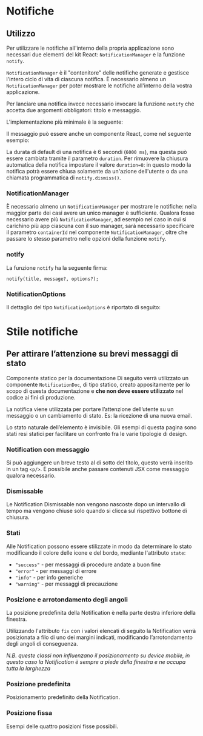 
<Meta of={NotificationStories} />

# Notifiche

## Utilizzo

Per utilizzare le notifiche all'interno della propria applicazione sono necessari due elementi del kit React: `NotificationManager` e la funzione `notify`.

`NotificationManager` è il "contenitore" delle notifiche generate e gestisce l'intero ciclo di vita di ciascuna notifica. È necessario almeno un `NotificationManager` per poter mostrare le notifiche all'interno della vostra applicazione.

Per lanciare una notifica invece necessario invocare la funzione `notify` che accetta due argomenti obbligatori: titolo e messaggio.

L'implementazione più minimale è la seguente:

<Canvas of={NotificationStories.EsempioMinimo} />

Il messaggio può essere anche un componente React, come nel seguente esempio:

<Canvas of={NotificationStories.EsempioMinimoComponente} />

La durata di default di una notifica è 6 secondi (`6000 ms`), ma questa può essere cambiata tramite il parametro `duration`. Per rimuovere la chiusura automatica della notifica impostare il valore `duration=0`: in questo modo la notifica potrà essere chiusa solamente da un'azione dell'utente o da una chiamata programmatica di `notify.dismiss()`.

### NotificationManager

È necessario almeno un `NotificationManager` per mostrare le notifiche: nella maggior parte dei casi avere un unico manager è sufficiente.
Qualora fosse necessario avere più `NotificationManager`, ad esempio nel caso in cui si carichino più app ciascuna con il suo manager, sarà necessario specificare il parametro `containerId` nel componente `NotificationManager`, oltre che passare lo stesso parametro nelle opzioni della funzione `notify`.

<ArgTypes of={NotificationManager} />

### notify

La funzione `notify` ha la seguente firma:

```
notify(title, message?, options?);
```

### NotificationOptions

Il dettaglio del tipo `NotificationOptions` è riportato di seguito:

<ArgTypes of={NotificationStories.NotificationOptionsComponent_Fake} />

# Stile notifiche

## Per attirare l’attenzione su brevi messaggi di stato

<div className='docs'>
  <Callout color='warning'>
    <CalloutTitle>
      <span className='text'>Componente statico per la documentazione</span>
    </CalloutTitle>
    <CalloutText>
      Di seguito verrà utilizzato un componente <Code>NotificationDoc</Code>, di tipo statico, creato appositamente per
      lo scopo di questa documentazione e <strong>che non deve essere utilizzato</strong> nel codice ai fini di
      produzione.
    </CalloutText>
  </Callout>
</div>

La notifica viene utilizzata per portare l’attenzione dell’utente su un messaggio o un cambiamento di stato. Es: la ricezione di una nuova email.

Lo stato naturale dell’elemento è invisibile. Gli esempi di questa pagina sono stati resi statici per facilitare un confronto fra le varie tipologie di design.

<Canvas of={NotificationStories._Example} />

### Notification con messaggio

Si può aggiungere un breve testo al di sotto del titolo, questo verrà inserito in un tag `<p/>`.
È possibile anche passare contenuti JSX come messaggio qualora necessario.

<Canvas of={NotificationStories._NotificationWithMessageStatic} />

### Dismissable

Le Notification Dismissable non vengono nascoste dopo un intervallo di tempo ma vengono chiuse solo quando si clicca sul rispettivo bottone di chiusura.

<Canvas of={NotificationStories.Dismissable} />

### Stati

Alle Notification possono essere stilizzate in modo da determinare lo stato modificando il colore delle icone e del bordo, mediante l'attributo `state`:

- `"success"` - per messaggi di procedure andate a buon fine
- `"error"` - per messaggi di errore
- `"info"` - per info generiche
- `"warning"` - per messaggi di precauzione

<Canvas of={NotificationStories.States} />

### Posizione e arrotondamento degli angoli

La posizione predefinita della Notification è nella parte destra inferiore della finestra.

Utilizzando l'attributo `fix` con i valori elencati di seguito la Notification verrà posizionata a filo di uno dei margini indicati, modificando l’arrotondamento degli angoli di conseguenza.

_N.B. queste classi non influenzano il posizionamento su device mobile, in questo caso la Notification è sempre a piede della finestra e ne occupa tutta la larghezza_

<Canvas of={NotificationStories._RoundingOfCorners} />

### Posizione predefinita

Posizionamento predefinito della Notification.

<Canvas of={NotificationStories.DefaultLocation} />

### Posizione fissa

Esempi delle quattro posizioni fisse possibili.

<Canvas of={NotificationStories.FixedPositions} />
